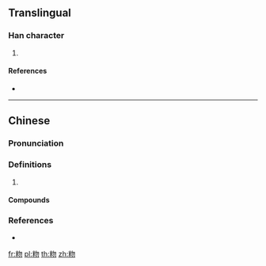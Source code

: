{{character info/new}}
==Translingual==

===Han character===
{{Han char|rn=119|rad=米|as=04|sn=10|four=97920|canj=FDPHH}}

# {{defn|Han|sort=米04}}

====References====
* {{Han ref|kx=0907.110|dkj=26867|dj=1332.300|hdz=53143.100|uh=7C85|ud=31877|bh=D34F|bd=54095}}

----

==Chinese==
{{zh-forms}}

===Pronunciation===
{{zh-pron
|m=wù
|c=mat6
|cat=
}}

===Definitions===
{{zh-hanzi}}

# {{rfdef|zh}}

====Compounds====
{{zh-der|粅粅}}

===References===
* {{R:twedu|C10014}}

[[fr:粅]]
[[pl:粅]]
[[th:粅]]
[[zh:粅]]